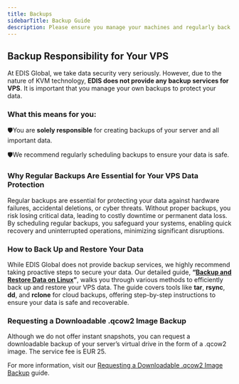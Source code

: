 ```yaml
---
title: Backups
sidebarTitle: Backup Guide
description: Please ensure you manage your machines and regularly back up your server data
---
```


## **Backup Responsibility for Your VPS**

At EDIS Global, we take data security very seriously. However, due to the nature of KVM technology, **EDIS does not provide any backup services for VPS**. It is important that you manage your own backups to protect your data.

### **What this means for you:**

🛡You are **solely responsible** for creating backups of your server and all important data.

🛡We recommend regularly scheduling backups to ensure your data is safe.

### **Why Regular Backups Are Essential for Your VPS Data Protection**

Regular backups are essential for protecting your data against hardware failures, accidental deletions, or cyber threats. Without proper backups, you risk losing critical data, leading to costly downtime or permanent data loss. By scheduling regular backups, you safeguard your systems, enabling quick recovery and uninterrupted operations, minimizing significant disruptions.

### **How to Back Up and Restore Your Data**

While EDIS Global does not provide backup services, we highly recommend taking proactive steps to secure your data. Our detailed guide, **“**[**Backup and Restore Data on Linux**](https://docs.edisglobal.com/backup-restore-data-linux)**”**, walks you through various methods to efficiently back up and restore your VPS data. The guide covers tools like **tar**, **rsync**, **dd**, and **rclone** for cloud backups, offering step-by-step instructions to ensure your data is safe and recoverable.

### Requesting a Downloadable .qcow2 Image Backup

Although we do not offer instant snapshots, you can request a downloadable backup of your server’s virtual drive in the form of a .qcow2 image. The service fee is EUR 25.

For more information, visit our [Requesting a Downloadable .qcow2 Image Backup](https://docs.edisglobal.com/faq/upgrades-downgrades/requesting-qcow2-image-backup) guide.